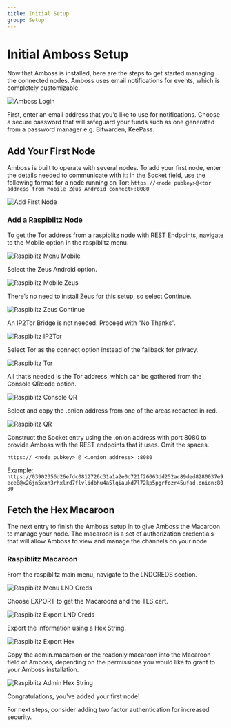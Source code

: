 ```yaml
---
title: Initial Setup
group: Setup
---
```


# Initial Amboss Setup

Now that Amboss is installed, here are the steps to get started managing the connected nodes. Amboss uses email notifications for events, which is completely customizable.

![Amboss Login](/assets/docs/raspiblitz/AmbossLogin.png)

First, enter an email address that you’d like to use for notifications. Choose a secure password that will safeguard your funds such as one generated from a password manager e.g. Bitwarden, KeePass.

## Add Your First Node

Amboss is built to operate with several nodes. To add your first node, enter the details needed to communicate with it:
In the Socket field, use the following format for a node running on Tor:
`https://<node pubkey>@<tor address from Mobile Zeus Android connect>:8080`

![Add First Node](/assets/docs/raspiblitz/AddYourFirstNode.png)

### Add a Raspiblitz Node

To get the Tor address from a raspiblitz node with REST Endpoints, navigate to the Mobile option in the raspiblitz menu.

![Raspiblitz Menu Mobile](/assets/docs/raspiblitz/ras-menu-mobile.png)

Select the Zeus Android option.

![Raspiblitz Mobile Zeus](/assets/docs/raspiblitz/ras-mobile-zeus.png)

There’s no need to install Zeus for this setup, so select Continue.

![Raspiblitz Zeus Continue](/assets/docs/raspiblitz/ras-zeus-continue.png)

An IP2Tor Bridge is not needed. Proceed with “No Thanks”.

![Raspiblitz IP2Tor](/assets/docs/raspiblitz/ras-zeus-IP2Tor.png)

Select Tor as the connect option instead of the fallback for privacy.

![Raspiblitz Tor](/assets/docs/raspiblitz/ras-mobile-Tor.png)

All that’s needed is the Tor address, which can be gathered from the Console QRcode option.

![Raspiblitz Console QR](/assets/docs/raspiblitz/ras-consoleQR.png)

Select and copy the .onion address from one of the areas redacted in red.

![Raspiblitz QR](/assets/docs/raspiblitz/ras-consoleQR-redacted.png)

Construct the Socket entry using the .onion address with port 8080 to provide Amboss with the REST endpoints that it uses. Omit the spaces.

`https:// <node pubkey> @ <.onion address> :8080 `

Example: `https://03902356d26efdc0812726c31a1a2e0d721f26063dd252ac89ded8280037e9ece8@x26jn5xnh3rhxlrd7flvlidbhu4a5lqiaukd7l72kp5pgrfozr45ufad.onion:8080`

## Fetch the Hex Macaroon

The next entry to finish the Amboss setup in to give Amboss the Macaroon to manage your node. The macaroon is a set of authorization credentials that will allow Amboss to view and manage the channels on your node.

### Raspiblitz Macaroon

From the raspiblitz main menu, navigate to the LNDCREDS section.

![Raspiblitz Menu LND Creds](/assets/docs/raspiblitz/ras-menu-LNDcreds.png)

Choose EXPORT to get the Macaroons and the TLS.cert.

![Raspiblitz Export LND Creds](/assets/docs/raspiblitz/ras-LNDcreds-export.png)

Export the information using a Hex String.

![Raspiblitz Export Hex](/assets/docs/raspiblitz/ras-LNDcreds-hex.png)

Copy the admin.macaroon or the readonly.macaroon into the Macaroon field of Amboss, depending on the permissions you would like to grant to your Amboss installation.

![Raspiblitz Admin Hex String](/assets/docs/raspiblitz/ras-LNDcreds-admin.png)

Congratulations, you've added your first node!

For next steps, consider adding two factor authentication for increased security.
